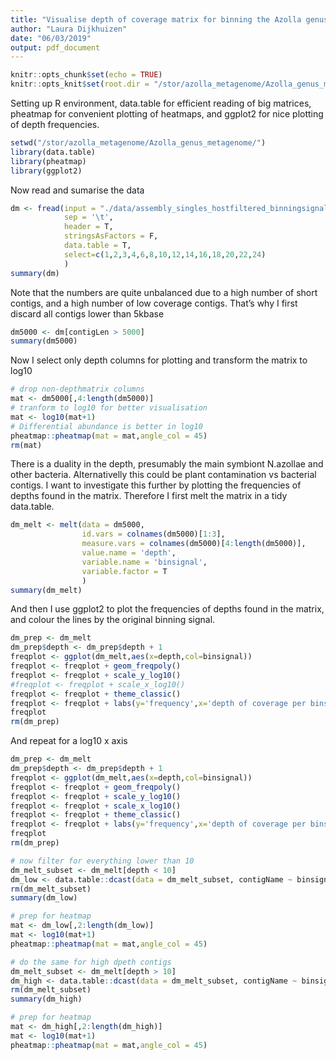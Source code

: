```yaml
---
title: "Visualise depth of coverage matrix for binning the Azolla genus metagenome"
author: "Laura Dijkhuizen"
date: "06/03/2019"
output: pdf_document
---
```


```r
knitr::opts_chunk$set(echo = TRUE)
knitr::opts_knit$set(root.dir = "/stor/azolla_metagenome/Azolla_genus_metagenome/")
```

Setting up R environment, data.table for efficient reading of big matrices, pheatmap for convenient plotting of heatmaps, and ggplot2 for nice plotting of depth frequencies.
```r
setwd("/stor/azolla_metagenome/Azolla_genus_metagenome/")
library(data.table)
library(pheatmap)
library(ggplot2)
```

Now read and sumarise the data
```r
dm <- fread(input = "./data/assembly_singles_hostfiltered_binningsignals/azca1_SRR6480231/azca1_SRR6480231.hostfiltered.depthmatrix",
            sep = '\t',
            header = T,
            stringsAsFactors = F,
            data.table = T,
            select=c(1,2,3,4,6,8,10,12,14,16,18,20,22,24)
            )
summary(dm)
```
Note that the numbers are quite unbalanced due to a high number of short contigs, and a high number of low coverage contigs. That's why I first discard all contigs lower than 5kbase
```r
dm5000 <- dm[contigLen > 5000]
summary(dm5000)
```

Now I select only depth columns for plotting and transform the matrix to log10
```r
# drop non-depthmatrix columns
mat <- dm5000[,4:length(dm5000)]
# tranform to log10 for better visualisation
mat <- log10(mat+1)
# Differential abundance is better in log10
pheatmap::pheatmap(mat = mat,angle_col = 45)
rm(mat)
```

There is a duality in the depth, presumably the main symbiont N.azollae and other bacteria. Alternativelly this could be plant contamination vs bacterial contigs. I want to investigate this further by plotting the frequencies of depths found in the matrix. Therefore I first melt the matrix in a tidy data.table.

```r
dm_melt <- melt(data = dm5000,
                id.vars = colnames(dm5000)[1:3],
                measure.vars = colnames(dm5000)[4:length(dm5000)],
                value.name = 'depth',
                variable.name = 'binsignal',
                variable.factor = T
                )
summary(dm_melt)

```

And then I use ggplot2 to plot the frequencies of depths found in the matrix, and colour the lines by the original binning signal.
```r
dm_prep <- dm_melt
dm_prep$depth <- dm_prep$depth + 1
freqplot <- ggplot(dm_melt,aes(x=depth,col=binsignal))
freqplot <- freqplot + geom_freqpoly()
freqplot <- freqplot + scale_y_log10()
#freqplot <- freqplot + scale_x_log10()
freqplot <- freqplot + theme_classic()
freqplot <- freqplot + labs(y='frequency',x='depth of coverage per binsignal')
freqplot
rm(dm_prep)
```
And repeat for a log10 x axis
```r
dm_prep <- dm_melt
dm_prep$depth <- dm_prep$depth + 1
freqplot <- ggplot(dm_melt,aes(x=depth,col=binsignal))
freqplot <- freqplot + geom_freqpoly()
freqplot <- freqplot + scale_y_log10()
freqplot <- freqplot + scale_x_log10()
freqplot <- freqplot + theme_classic()
freqplot <- freqplot + labs(y='frequency',x='depth of coverage per binsignal')
freqplot
rm(dm_prep)
```

```r
# now filter for everything lower than 10
dm_melt_subset <- dm_melt[depth < 10]
dm_low <- data.table::dcast(data = dm_melt_subset, contigName ~ binsignal,value.var= 'depth')
rm(dm_melt_subset)
summary(dm_low)
```

```r
# prep for heatmap
mat <- dm_low[,2:length(dm_low)]
mat <- log10(mat+1)
pheatmap::pheatmap(mat = mat,angle_col = 45)
```


```r
# do the same for high dpeth contigs
dm_melt_subset <- dm_melt[depth > 10]
dm_high <- data.table::dcast(data = dm_melt_subset, contigName ~ binsignal,value.var= 'depth')
rm(dm_melt_subset)
summary(dm_high)
```
```r
# prep for heatmap
mat <- dm_high[,2:length(dm_high)]
mat <- log10(mat+1)
pheatmap::pheatmap(mat = mat,angle_col = 45)
```

